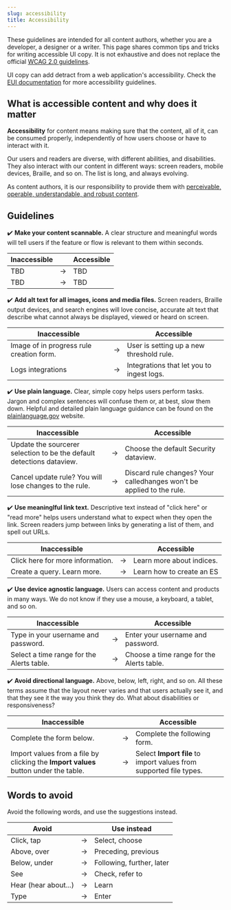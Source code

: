 ```yaml
---
slug: accessibility
title: Accessibility
---
```


These guidelines are intended for all content authors, whether you are a developer, a designer or a writer. This page shares common tips and tricks for writing accessible UI copy. It is not exhaustive and does not replace the official
[WCAG 2.0 guidelines](https://www.w3.org/TR/2008/REC-WCAG20-20081211/#guidelines).

UI copy can add detract from a web application's accessibility. Check the
[EUI documentation](https://eui.elastic.co/#/guidelines/accessibility) for more accessibility guidelines.

## What is accessible content and why does it matter

**Accessibility** for content means making sure that the content, all of it, can be consumed properly, independently of how users choose or have to interact with it.

Our users and readers are diverse, with different abilities, and disabilities. 
They also interact with our content in different ways: screen readers, mobile devices, Braille, and so on. The list is long, and always evolving. 

As content authors, it is our responsibility to provide them with [perceivable, operable, understandable, and robust content](https://www.w3.org/TR/UNDERSTANDING-WCAG20/intro.html#introduction-fourprincs-head).

## Guidelines

✔️ **Make your content scannable.** A clear structure and meaningful words will tell users if the feature or flow is relevant to them within seconds. 

<DocAccordion buttonContent="Example">

| Inaccessible                 |  | Accessible               |
| --------------------- | --- | ------------------------- |
| TBD | → | TBD |
| TBD | → | TBD |

</DocAccordion>

✔️ **Add alt text for all images, icons and media files.** Screen readers, Braille output devices, and search engines will love concise, accurate alt text that describe what cannot always be displayed, viewed or heard on screen. 

<DocAccordion buttonContent="Example">

| Inaccessible                 |  | Accessible               |
| --------------------- | --- | ------------------------- |
| Image of in progress rule creation form. | → | User is setting up a new threshold rule. |
| Logs integrations | → | Integrations that let you to ingest logs. |

</DocAccordion>

✔️ **Use plain language.** Clear, simple copy helps users perform tasks. Jargon and complex sentences will confuse them or, at best, slow them down. Helpful and detailed plain language guidance can be found on the [plainlanguage.gov](https://www.plainlanguage.gov/guidelines/) website.

<DocAccordion buttonContent="Example">

| Inaccessible                 |  | Accessible               |
| --------------------- | --- | ------------------------- |
| Update the sourcerer selection to be the default detections dataview. | → | Choose the default Security dataview.  |
| Cancel update rule? You will lose changes to the rule. | → | Discard rule changes? Your calledhanges won't be applied to the rule. |

</DocAccordion>

✔️ **Use meaninglful link text.** Descriptive text instead of "click here" or "read more" helps users understand what to expect when they open the link. Screen
readers jump between links by generating a list of them, and spell out URLs.

<DocAccordion buttonContent="Example">

| Inaccessible                 |  | Accessible               |
| --------------------- | --- | ------------------------- |
| Click here for more information. | → | Learn more about indices. |
| Create a query. Learn more. | → | Learn how to create an ES|QL query. |

</DocAccordion>

✔️ **Use device agnostic language.** Users can access content and products in many ways. We do not know if they use a mouse, a keyboard, a tablet, and so on. 

<DocAccordion buttonContent="Example">

| Inaccessible                 |  | Accessible               |
| --------------------- | --- | ------------------------- |
| Type in your username and password. | → | Enter your username and password. |
| Select a time range for the Alerts table. | → | Choose a time range for the Alerts table. |

</DocAccordion>

✔️ **Avoid directional language.** Above, below, left, right, and so on. All these terms assume that the layout never varies and that users actually see it, and that they see it the way you think they do. What about disabilities or responsiveness?

<DocAccordion buttonContent="Example">

| Inaccessible                 |  | Accessible               |
| --------------------- | --- | ------------------------- |
| Complete the form below. | → | Complete the following form. |
| Import values from a file by clicking the **Import values** button under the table. | → | Select **Import file** to import values from supported file types. |

</DocAccordion>

## Words to avoid

Avoid the following words, and use the suggestions instead.

| Avoid                 |  | Use instead               |
| --------------------- | --- | ------------------------- |
| Click, tap            | → | Select, choose            |
| Above, over           | → | Preceding, previous       |
| Below, under          | → | Following, further, later |
| See                   | → | Check, refer to           |
| Hear (hear about...)  | → | Learn                     |
| Type                  | → | Enter                     |